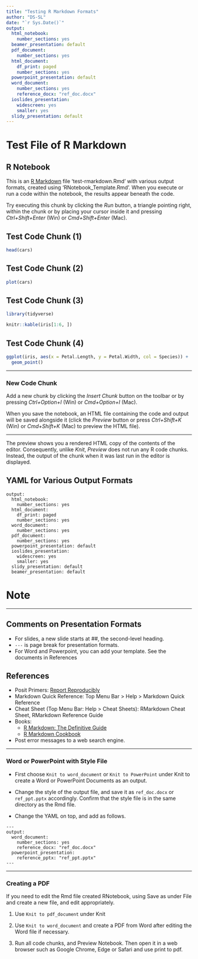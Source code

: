 ```yaml
---
title: "Testing R Markdown Formats"
author: "DS-SL"
date: "`r Sys.Date()`"
output:
  html_notebook:
    number_sections: yes
  beamer_presentation: default
  pdf_document: 
    number_sections: yes
  html_document:
    df_print: paged
    number_sections: yes
  powerpoint_presentation: default
  word_document: 
    number_sections: yes
    reference_docx: "ref_doc.docx"
  ioslides_presentation:
    widescreen: yes
    smaller: yes
  slidy_presentation: default
---
```


# Test File of R Markdown

## R Notebook

This is an [R Markdown](http://rmarkdown.rstudio.com) file 'test-rmarkdown.Rmd' with various output formats, created using 'RNotebook_Template.Rmd'. When you execute or run a code within the notebook, the results appear beneath the code.

Try executing this chunk by clicking the *Run* button, a triangle pointing right, within the chunk or by placing your cursor inside it and pressing *Ctrl+Shift+Enter* (Win) or *Cmd+Shift+Enter* (Mac).

## Test Code Chunk (1)

```r
head(cars)
```

## Test Code Chunk (2)

```r
plot(cars)
```

## Test Code Chunk (3)

```r
library(tidyverse)
```

```r
knitr::kable(iris[1:6, ])
```

## Test Code Chunk (4)

```r
ggplot(iris, aes(x = Petal.Length, y = Petal.Width, col = Species)) +
  geom_point()
```

------------------------------------------------------------------------

### New Code Chunk

Add a new chunk by clicking the *Insert Chunk* button on the toolbar or by pressing *Ctrl+Option+I* (Win) or *Cmd+Option+I* (Mac).

When you save the notebook, an HTML file containing the code and output will be saved alongside it (click the *Preview* button or press *Ctrl+Shift+K* (Win) or *Cmd+Shift+K* (Mac) to preview the HTML file).

------------------------------------------------------------------------

The preview shows you a rendered HTML copy of the contents of the editor. Consequently, unlike *Knit*, *Preview* does not run any R code chunks. Instead, the output of the chunk when it was last run in the editor is displayed.

## YAML for Various Output Formats

    output:
      html_notebook:
        number_sections: yes
      html_document:
        df_print: paged
        number_sections: yes
      word_document: 
        number_sections: yes
      pdf_document: 
        number_sections: yes
      powerpoint_presentation: default
      ioslides_presentation:
        widescreen: yes
        smaller: yes
      slidy_presentation: default
      beamer_presentation: default

# Note

------------------------------------------------------------------------

## Comments on Presentation Formats

-   For slides, a new slide starts at ##, the second-level heading.
-   `---` is page break for presentation formats.
-   For Word and Powerpoint, you can add your template. See the documents in References

## References

-   Posit Primers: [Report Reproducibly](https://rmarkdown.rstudio.com/lesson-1.html?_ga=2.60708591.317621277.1671142614-2004472742.1671142614)
-   Markdown Quick Reference: Top Menu Bar \> Help \> Markdown Quick Reference
-   Cheat Sheet (Top Menu Bar: Help \> Cheat Sheets): RMarkdown Cheat Sheet, RMarkdown Reference Guide
-   Books:
    -   [R Markdown: The Definitive Guide](https://bookdown.org/yihui/rmarkdown/)
    -   [R Markdown Cookbook](https://bookdown.org/yihui/rmarkdown-cookbook/)
-   Post error messages to a web search engine.

------------------------------------------------------------------------

### Word or PowerPoint with Style File

-   First choose `Knit to word_document` or `Knit to PowerPoint` under Knit to create a Word or PowerPoint Documents as an output.

-   Change the style of the output file, and save it as `ref_doc.docx` or `ref_ppt.pptx` accordingly. Confirm that the style file is in the same directory as the Rmd file.

-   Change the YAML on top, and add as follows.

```
---
output:
  word_document:
    number_sections: yes
    reference_docx: "ref_doc.docx"
  powerpoint_presentation: 
    reference_pptx: "ref_ppt.pptx"
---
```
------------------------------------------------------------------------

### Creating a PDF

If you need to edit the Rmd file created RNotebook, using Save as under File and create a new file, and edit appropriately.

1.  Use `Knit to pdf_document` under Knit

2.  Use `Knit to word_document` and create a PDF from Word after editing the Word file if necessary.

3.  Run all code chunks, and Preview Notebook. Then open it in a web browser such as Google Chrome, Edge or Safari and use print to pdf.
